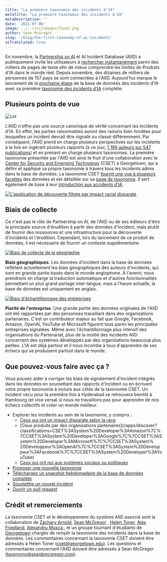 ```yaml
---
title: "La première taxonomie des incidents d'IA"
metaTitle: "La première taxonomie des incidents d'IA"
metaDescription: ''
date: '2021-07-08'
image: ../../src/images/facet.png
author: Sean McGregor
slug: '/blog/the-first-taxonomy-of-ai-incidents'
aiTranslated: true
---
```


En novembre, la [Partnership on AI](http://partnershiponai.org/) et AI Incident Database (AIID) a publiquement invité les utilisateurs à [rechercher instantanément](/apps/discover) parmi des milliers de pages de texte afin de mieux comprendre les limites de Produits d'IA dans le monde réel. Depuis novembre, des dizaines de milliers de personnes de 157 pays se sont connectées à l'AIID. Aujourd'hui marque le lancement de la [prochaine étape](/research/2-roadmap) de la base de données des incidents d'IA avec sa première [taxonomie des incidents d'IA](/research/4-taxonomies) complète.

## Plusieurs points de vue

![cst](../../src/images/cset.png)

L'AIID n'offre pas une source canonique de vérité concernant les incidents d'IA. En effet, les parties raisonnables auront des raisons bien fondées pour lesquelles un incident devrait être signalé ou classé différemment. Par conséquent, l'AIID prend en charge plusieurs perspectives sur les incidents à la fois en ingérant plusieurs rapports (à ce jour, [1 199 auteurs sur 547 publications](/summaries/leaderboard)) et en prenant en charge plusieurs taxonomies. La première taxonomie présentée par l'AIID est ainsi le fruit d'une collaboration avec le [Center for Security and Emerging Technology](https://cset.georgetown.edu/) (CSET) à Georgetown, qui a défini et appliqué sa propre taxonomie à travers tous les incidents admis dans la base de données. La taxonomie CSET [fournit une vue à plusieurs facettes](/taxonomy/cset) des données et est détaillée sur sa [page de taxonomie](/taxonomy/cset). Il sert également de base à leur [introduction aux accidents d'IA](https://cset.georgetown.edu/publication/ai-accidents-an-emerging-threat/).

[![L'application de découverte filtrée par impact racial disparate](../src/images/facet.png)](/apps/discover?classifications=CSET%3AHarm%20Distribution%20Basis%3ARace)

## Biais de collecte

Ce n'est pas le rôle de Partnership on AI, de l'AIID ou de ses éditeurs d'être la principale source d'érudition à partir des données d'incident, mais plutôt de fournir des ressources et une infrastructure pour la découverte d'incidents et l'érudition. Cependant, lors du lancement de ce produit de données, il est nécessaire de fournir un contexte supplémentaire.

[![Biais de collecte de la géographie](../src/images/pie_geography.png)](/taxonomy/cset)

**Biais géographiques**. Les données d'incident dans la base de données reflètent actuellement les biais géographiques des auteurs d'incidents, qui sont en grande partie basés dans le monde anglophone. À l'avenir, nous prendrons en charge la traduction automatique et d'autres fonctionnalités permettant un plus grand partage inter-langue, mais à l'heure actuelle, la base de données est uniquement en anglais.

[![Biais d'échantillonnage des entreprises](../src/images/pie_companies.png)](/taxonomy/cset)

**Piarité de l'entreprise**. Une grande partie des données originales de l'AIID ont été rapportées par des personnes travaillant dans des organisations partenaires. C'est un contributeur majeur au fait que Google, Facebook, Amazon, OpenAI, YouTube et Microsoft figurent tous parmi les principales entreprises signalées. Même avec l'échantillonnage plus intensif des organisations du Partenariat, plus de la moitié des incidents AIID concernent des systèmes développés par des organisations beaucoup plus petites. L'IA est déjà partout et il nous incombe à tous d'apprendre de ses échecs qui se produisent partout dans le monde.

## Que pouvez-vous faire avec ça ?

Vous pouvez aider à corriger les biais de signalement d'incident intégrés dans les données en soumettant des rapports d'incident ou en écrivant votre propre taxonomie à inclure aux côtés de la taxonomie CSET. Un incident vécu pour la première fois à Hyderabad se retrouvera bientôt à Hambourg (et vice versa) si nous ne travaillons pas pour apprendre de nos échecs collectifs et créer un monde meilleur.

- Explorer les incidents au sein de la taxonomie, y compris :
    - [Ceux qui ont un impact disparate selon la race](/apps/discover?classifications=CSET%3AHarm%20Distribution%20Basis%3ARace)
    - [Ceux produits par des organisations partenaires](/apps/discover?classifications=CSET%3ASystem%20Developer%3AAmazon%7C%7CCSET%3ASystem%20Developer%3AGoogle%7C%7CCSET%3ASystem%20Developer%3AMicrosoft%7C%7CCSET%3ASystem% 20Développeur%3AOpenAI%7C%7CCSET%3ASystem%20Développeur%3AFacebook%7C%7CCSET%3ASystem%20Developer%3AYouTube)
    - [Ceux qui ont nui aux systèmes sociaux ou politiques](/apps/discover?classifications=CSET%3AHarm%20Type%3AHarm%20to%20social%20or%20political%20systems)
- [Proposer une nouvelle taxonomie](/contact)
- [Téléchargez un snapshot hebdomadaire de la base de données complète](/research/snapshots)
- [Soumettre un nouvel incident](/apps/submit)
- [Ouvrir un pull request](https://github.com/PartnershipOnAI/aiid)

## Crédit et remerciements

La taxonomie CSET et le développement du système AIID associé sont la collaboration de [Zachary Arnold](https://cset.georgetown.edu/staff/zachary-arnold/), [Sean McGregor](https://seanbmcgregor.com/) , [Helen Toner](https://cset.georgetown.edu/staff/helen-toner/), [Alex Friedland](https://cset.georgetown.edu/staff/alex-friedland/), [Alexandru Musca ](https://github.com/alexmcode), et un groupe tournant d'étudiants de [Georgetown](https://www.georgetown.edu/) chargés de remplir la taxonomie des incidents dans la base de données. Les commentaires concernant la taxonomie CSET doivent être adressés à Helen Toner (cset@georgetown.edu). Les questions et commentaires concernant l'AIID doivent être adressés à Sean McGregor (taxonomy@seanbmcgregor.com).
